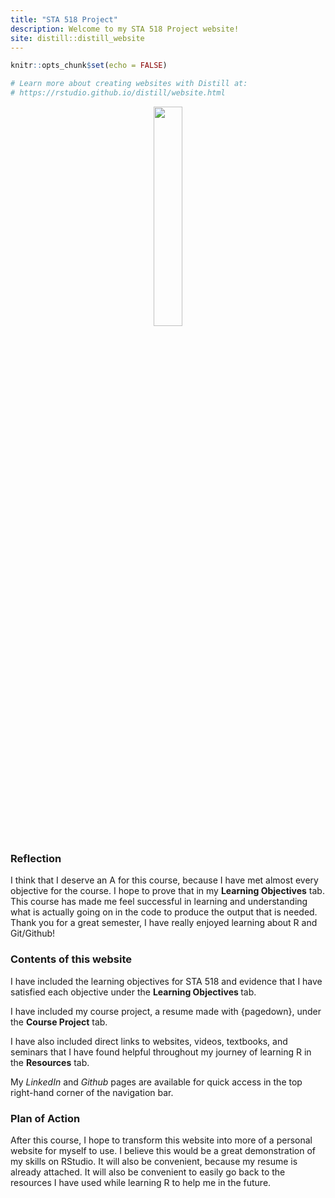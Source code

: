 ```yaml
---
title: "STA 518 Project"
description: Welcome to my STA 518 Project website!
site: distill::distill_website
---
```


```r
knitr::opts_chunk$set(echo = FALSE)

# Learn more about creating websites with Distill at:
# https://rstudio.github.io/distill/website.html

```
<center>

![](~/STA 518/Course Project/Personal-Website/bitmojis/welcome.png){width=30%}

</center>

### Reflection

I think that I deserve an A for this course, because I have met almost every objective for the course. I hope to prove that in my **Learning Objectives** tab. This course has made me feel successful in learning and understanding what is actually going on in the code to produce the output that is needed. Thank you for a great semester, I have really enjoyed learning about R and Git/Github!

### Contents of this website

I have included the learning objectives for STA 518 and evidence that I have satisfied each objective under the **Learning Objectives ** tab. 

I have included my course project, a resume made with {pagedown}, under the **Course Project** tab. 

I have also included direct links to websites, videos, textbooks, and seminars that I have found helpful throughout my journey of learning R in the **Resources** tab. 

My *LinkedIn* and *Github* pages are available for quick access in the top right-hand corner of the navigation bar.


### Plan of Action

After this course, I hope to transform this website into more of a personal website for myself to use. I believe this would be a great demonstration of my skills on RStudio. It will also be convenient, because my resume is already attached. It will also be convenient to easily go back to the resources I have used while learning R to help me in the future. 
